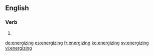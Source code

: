 ==English==

===Verb===
{{head|en}}

# {{present participle of|energize}}

[[de:energizing]]
[[es:energizing]]
[[fr:energizing]]
[[ko:energizing]]
[[sv:energizing]]
[[vi:energizing]]